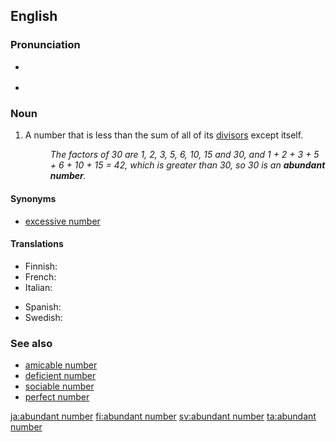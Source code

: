 ==English==
{{wikipedia}}

===Pronunciation===
* {{a|RP}} {{IPA|/əˈbʌn.dn̩t ˈnʌm.bɚ/}}
* {{a|US}} {{IPA|/əˈbʌn.dn̩t ˈnʌm.bɚ/|/əˈbn̩.dn̩t ˈnʌm.bɚ/}}

===Noun===
{{en-noun}}

# {{context|number theory|lang=en}} A number that is less than the sum of all of its [[divisor]]s except itself.
#: ''The factors of 30 are 1, 2, 3, 5, 6, 10, 15 and 30, and 1 + 2 + 3 + 5 + 6 + 10 + 15 = 42, which is greater than 30, so 30 is an '''abundant number'''.''

====Synonyms====
* [[excessive number]]

====Translations====
{{trans-top|abundant number}}
* Finnish: {{t+|fi|runsas luku}}
* French: {{t|fr|nombre abondant|m}}
* Italian: {{t|it|numero abbondante|m}}
{{trans-mid}}
* Spanish: {{t|es|número abundante|m}}
* Swedish: {{t+|sv|ymnigt tal|n}}
{{trans-bottom}}

===See also===
* [[amicable number]]
* [[deficient number]]
* [[sociable number]]
* [[perfect number]]

[[ja:abundant number]]
[[fi:abundant number]]
[[sv:abundant number]]
[[ta:abundant number]]